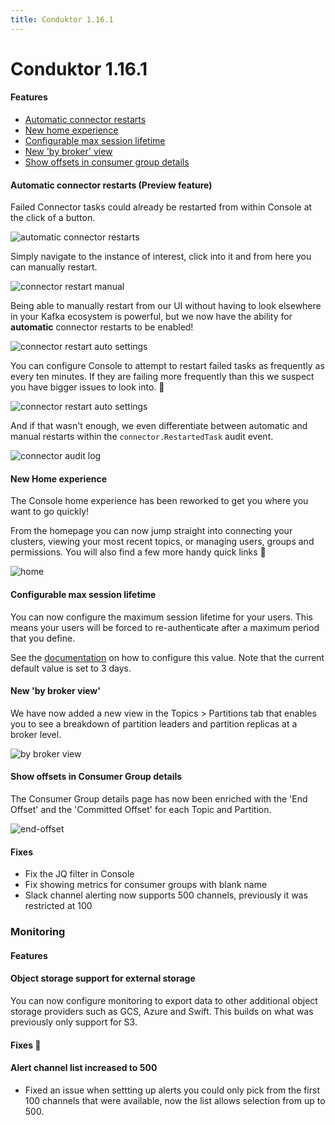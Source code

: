 ```yaml
---
title: Conduktor 1.16.1
---
```


# Conduktor 1.16.1

#### Features

- [Automatic connector restarts](#automatic-connector-restarts-preview-feature)
- [New home experience](#new-home-experience)
- [Configurable max session lifetime](#configurable-max-session-lifetime)
- [New 'by broker' view](#new-by-broker-view)
- [Show offsets in consumer group details](#show-offsets-in-consumer-group-details)

#### Automatic connector restarts (Preview feature)

Failed Connector tasks could already be restarted from within Console at the click of a button.

![automatic connector restarts](/images/changelog/platform/v16/connector-restart-main.png)

Simply navigate to the instance of interest, click into it and from here you can manually restart.

![connector restart manual](/images/changelog/platform/v16/connector-restart-manual.png)

Being able to manually restart from our UI without having to look elsewhere in your Kafka ecosystem is powerful, but we now have the ability for **automatic** connector restarts to be enabled!

![connector restart auto settings](/images/changelog/platform/v16/connector-restart-auto-settings.png)

You can configure Console to attempt to restart failed tasks as frequently as every ten minutes. If they are failing more frequently than this we suspect you have bigger issues to look into. 👀

![connector restart auto settings](/images/changelog/platform/v16/connector-restart-failure-message.png)

And if that wasn't enough, we even differentiate between automatic and manual restarts within the `connector.RestartedTask` audit event.

![connector audit log](/images/changelog/platform/v16/connector-audit-log.png)

#### New Home experience

The Console home experience has been reworked to get you where you want to go quickly!

From the homepage you can now jump straight into connecting your clusters, viewing your most recent topics, or managing users, groups and permissions. You will also find a few more handy quick links 👀

![home](/images/changelog/platform/v16/home.png)

#### Configurable max session lifetime

You can now configure the maximum session lifetime for your users. This means your users will be forced to re-authenticate after a maximum period that you define.

See the [documentation](https://docs.conduktor.io/platform/get-started/configuration/env-variables//#session-lifetime-properties) on how to configure this value. Note that the current default value is set to 3 days.

#### New 'by broker view'

We have now added a new view in the Topics > Partitions tab that enables you to see a breakdown of partition leaders and partition replicas at a broker level.

![by broker view](/images/changelog/platform/v16/by-broker-view.png)

#### Show offsets in Consumer Group details

The Consumer Group details page has now been enriched with the 'End Offset' and the 'Committed Offset' for each Topic and Partition.

![end-offset](/images/changelog/platform/v16/end-offset.png)

#### Fixes

- Fix the JQ filter in Console
- Fix showing metrics for consumer groups with blank name
- Slack channel alerting now supports 500 channels, previously it was restricted at 100

### Monitoring

#### Features

#### Object storage support for external storage

You can now configure monitoring to export data to other additional object storage providers such as GCS, Azure and Swift. This builds on what was previously only support for S3.

#### Fixes 🔨

#### Alert channel list increased to 500

- Fixed an issue when settting up alerts you could only pick from the first 100 channels that were available, now the list allows selection from up to 500.

